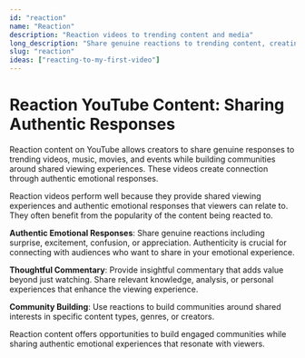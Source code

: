 ```yaml
---
id: "reaction"
name: "Reaction"
description: "Reaction videos to trending content and media"
long_description: "Share genuine reactions to trending content, creating engaging viewer experiences."
slug: "reaction"
ideas: ["reacting-to-my-first-video"]
---
```


# Reaction YouTube Content: Sharing Authentic Responses

Reaction content on YouTube allows creators to share genuine responses to trending videos, music, movies, and events while building communities around shared viewing experiences. These videos create connection through authentic emotional responses.

Reaction videos perform well because they provide shared viewing experiences and authentic emotional responses that viewers can relate to. They often benefit from the popularity of the content being reacted to.

**Authentic Emotional Responses**: Share genuine reactions including surprise, excitement, confusion, or appreciation. Authenticity is crucial for connecting with audiences who want to share in your emotional experience.

**Thoughtful Commentary**: Provide insightful commentary that adds value beyond just watching. Share relevant knowledge, analysis, or personal experiences that enhance the viewing experience.

**Community Building**: Use reactions to build communities around shared interests in specific content types, genres, or creators.

Reaction content offers opportunities to build engaged communities while sharing authentic emotional experiences that resonate with viewers.
